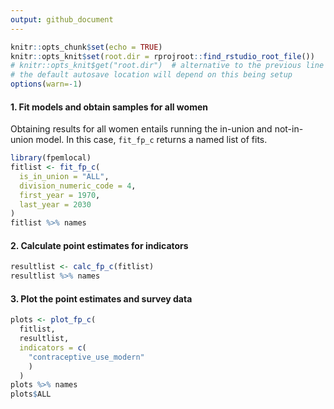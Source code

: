 ```yaml
---
output: github_document
---
```


```r
knitr::opts_chunk$set(echo = TRUE)
knitr::opts_knit$set(root.dir = rprojroot::find_rstudio_root_file())
# knitr::opts_knit$get("root.dir")  # alternative to the previous line
# the default autosave location will depend on this being setup
options(warn=-1)
```


#### 1. Fit models and obtain samples for all women
Obtaining results for all women entails running the in-union and not-in-union model.  In this case, `fit_fp_c` returns a named list of fits.
```r
library(fpemlocal)
fitlist <- fit_fp_c(
  is_in_union = "ALL",
  division_numeric_code = 4,
  first_year = 1970,
  last_year = 2030
)
fitlist %>% names
```

#### 2. Calculate point estimates for indicators
```r
resultlist <- calc_fp_c(fitlist)
resultlist %>% names
```

#### 3. Plot the  point estimates and survey data
```r
plots <- plot_fp_c(
  fitlist,
  resultlist,
  indicators = c(
    "contraceptive_use_modern"
    )
  )
plots %>% names
plots$ALL
```
